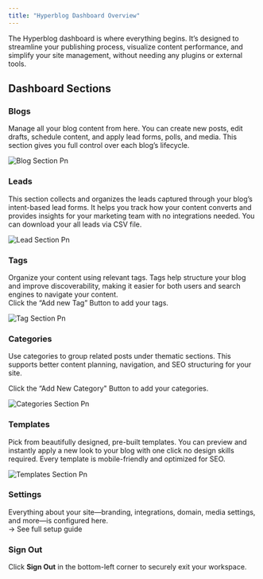 ```yaml
---
title: "Hyperblog Dashboard Overview"
---
```


The Hyperblog dashboard is where everything begins. It’s designed to streamline your publishing process, visualize content performance, and simplify your site management, without needing any plugins or external tools.

## Dashboard Sections

### **Blogs**

Manage all your blog content from here. You can create new posts, edit drafts, schedule content, and apply lead forms, polls, and media. This section gives you full control over each blog’s lifecycle.

![Blog Section Pn](/images/blog-section.png)

### **Leads**

This section collects and organizes the leads captured through your blog’s intent-based lead forms. It helps you track how your content converts and provides insights for your marketing team with no integrations needed. You can download your all leads via CSV file.

![Lead Section Pn](/images/lead-section.png)

### **Tags**

Organize your content using relevant tags. Tags help structure your blog and improve discoverability, making it easier for both users and search engines to navigate your content.\
Click the “Add new Tag” Button to add your tags. 

![Tag Section Pn](/images/tag-section.png)

### **Categories**

Use categories to group related posts under thematic sections. This supports better content planning, navigation, and SEO structuring for your site.

Click the “Add New Category" Button to add your categories.

![Categories Section Pn](/images/categories-section.png)

### **Templates**

Pick from beautifully designed, pre-built templates. You can preview and instantly apply a new look to your blog with one click no design skills required. Every template is mobile-friendly and optimized for SEO.

![Templates Section Pn](/images/templates-section.png)

### **Settings**

Everything about your site—branding, integrations, domain, media settings, and more—is configured here.\
→ See full setup guide

### **Sign Out**

Click **Sign Out** in the bottom-left corner to securely exit your workspace.
